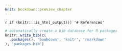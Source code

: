 ```yaml
---
knit: bookdown::preview_chapter
---
```


`r if (knitr:::is_html_output()) '# References'`

```r
# automatically create a bib database for R packages
knitr::write_bib(c(
  .packages(), 'bookdown', 'knitr', 'rmarkdown'
), 'packages.bib')
```

